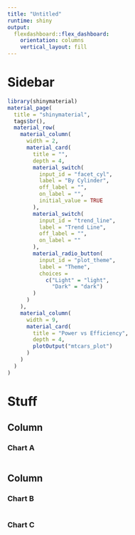 ```yaml
---
title: "Untitled"
runtime: shiny
output: 
  flexdashboard::flex_dashboard:
    orientation: columns
    vertical_layout: fill
---
```



Sidebar {.sidebar}
=====================================
  
```r
library(shinymaterial)
material_page(
  title = "shinymaterial",
  tags$br(),
  material_row(
    material_column(
      width = 2,
      material_card(
        title = "",
        depth = 4,
        material_switch(
          input_id = "facet_cyl",
          label = "By Cylinder",
          off_label = "",
          on_label = "",
          initial_value = TRUE
        ),
        material_switch(
          input_id = "trend_line",
          label = "Trend Line",
          off_label = "",
          on_label = ""
        ),
        material_radio_button(
          input_id = "plot_theme",
          label = "Theme",
          choices = 
            c("Light" = "light",
              "Dark" = "dark")
        )
      )
    ),
    material_column(
      width = 9,
      material_card(
        title = "Power vs Efficiency",
        depth = 4,
        plotOutput("mtcars_plot")
      )
    )
  )
)
```

Stuff
==========================================

Column {data-width=650}
-----------------------------------------------------------------------

### Chart A

```r

```

Column {data-width=350}
-----------------------------------------------------------------------

### Chart B

```r

```

### Chart C

```r

```

